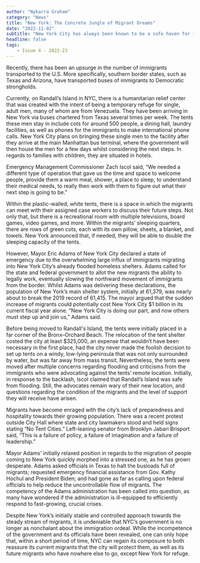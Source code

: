 ```yaml
---
author: "Nykarra Graham"
category: "News"
title: "New York: The Concrete Jungle of Migrant Dreams"
date: "2022-11-02"
subtitle: "New York City has always been known to be a safe haven for immigrants. Yet the city’s recent unprecedented influx of immigrants tests its reputation as a global sanctuary."
headline: false
tags:
    - Issue 4 - 2022-23
---
```


Recently, there has been an upsurge in the number of immigrants transported to the U.S. More specifically, southern border states, such as Texas and Arizona, have transported buses of immigrants to Democratic strongholds. 

Currently, on Randall’s Island in NYC, there is a humanitarian relief center that was created with the intent of being a temporary refuge for single, adult men, many of whom are from Venezuela. They have been arriving in New York via buses chartered from Texas several times per week. The tents these men stay in include cots for around 500 people, a dining hall, laundry facilities, as well as phones for the immigrants to make international phone calls. New York City plans on bringing these single men to the facility after they arrive at the main Manhattan bus terminal, where the government will then house the men for a few days whilst considering the next steps. In regards to families with children, they are situated in hotels.

Emergency Management Commissioner Zach Iscol said, “We needed a different type of operation that gave us the time and space to welcome people, provide them a warm meal, shower, a place to sleep, to understand their medical needs, to really then work with them to figure out what their next step is going to be.” 

Within the plastic-walled, white tents, there is a space in which the migrants can meet with their assigned case workers to discuss their future steps. Not only that, but there is a recreational room with multiple televisions, board games, video games, and more. Within the migrants’ sleeping quarters, there are rows of green cots, each with its own pillow, sheets, a blanket, and towels. New York announced that, if needed, they will be able to double the sleeping capacity of the tents. 

However, Mayor Eric Adams of New York City declared a state of emergency due to the overwhelming large influx of immigrants migrating into New York City’s already flooded homeless shelters. Adams called for the state and federal government to allot the new migrants the ability to legally work, eventually slowing the northward movement of immigrants from the border. Whilst Adams was delivering these declarations, the population of New York’s main shelter system, initially at 61,379, was nearly about to break the 2019 record of 61,415. The mayor argued that the sudden increase of migrants could potentially cost New York City $1 billion in its current fiscal year alone. “New York City is doing our part, and now others must step up and join us,” Adams said.

Before being moved to Randall's Island, the tents were initially placed in a far corner of the Bronx–Orchard Beach. The relocation of the tent shelter costed the city at least $325,000, an expense that wouldn’t have been necessary in the first place, had the city never made the foolish decision to set up tents on a windy, low-lying peninsula that was not only surrounded by water, but was far away from mass transit. Nevertheless, the tents were moved after multiple concerns regarding flooding and criticisms from the immigrants who were advocating against the tents’ remote location. Initially, in response to the backlash, Iscol claimed that Randall’s Island was safe from flooding. Still, the advocates remain wary of their new location, and questions regarding the condition of the migrants and the level of support they will receive have arisen. 

Migrants have become enraged with the city’s lack of preparedness and hospitality towards their growing population. There was a recent protest outside City Hall where state and city lawmakers stood and held signs stating “No Tent Cities.” Left-leaning senator from Brooklyn Jabari Brisport said, “This is a failure of policy, a failure of imagination and a failure of leadership.” 

Mayor Adams’ initially relaxed position in regards to the migration of people coming to New York quickly morphed into a stressed one, as he has grown desperate. Adams asked officials in Texas to halt the busloads full of migrants; requested emergency financial assistance from Gov. Kathy Hochul and President Biden; and had gone as far as calling upon federal officials to help reduce the uncontrollable flow of migrants. The competency of the Adams administration has been called into question, as many have wondered if the administration is ill-equipped to efficiently respond to fast-growing, crucial crises.  

Despite New York’s initially stable and controlled approach towards the steady stream of migrants, it is undeniable that NYC’s government is no longer as nonchalant about the immigration ordeal. While the incompetence of the government and its officials have been revealed, one can only hope that, within a short period of time, NYC can regain its composure to both reassure its current migrants that the city will protect them, as well as its future migrants who have nowhere else to go, except New York for refuge.
